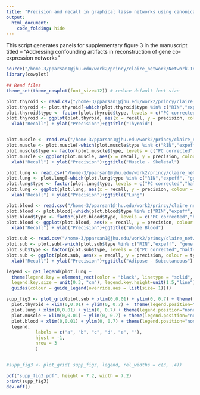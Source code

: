 ```yaml
---
title: "Precision and recall in graphical lasso networks using canonical pathway databases with exonic rate as the known covariate"
output:
  html_document:
    code_folding: hide
---
```



This script generates panels for supplementary figure 3 in the manuscript titled -- "Addressing confounding artifacts in reconstruction of gene co-expression networks"

```r
source("/home-3/pparsan1@jhu.edu/work2/princy/claire_network/Network-Inference/gtex_networks/src/config")
library(cowplot)

## Read files
theme_set(theme_cowplot(font_size=12)) # reduce default font size

plot.thyroid <- read.csv("/home-3/pparsan1@jhu.edu/work2/princy/claire_network/Network-Inference/gtex_networks/publication_figures/fig3/pr_table_thyroid.csv", row.names = 1, stringsAsFactors = F)
plot.thyroid <- plot.thyroid[-which(plot.thyroid$type %in% c("RIN","expeff", "gene GC%")),]
plot.thyroid$type <- factor(plot.thyroid$type, levels = c("PC corrected","half-PC","quarter-PC", "exonic rate", "uncorrected"))
plot.thyroid <- ggplot(plot.thyroid, aes(x = recall, y = precision, colour = type)) + geom_point(size = 0.3) + 
  xlab("Recall") + ylab("Precision")+ggtitle("Thyroid")


plot.muscle <- read.csv("/home-3/pparsan1@jhu.edu/work2/princy/claire_network/Network-Inference/gtex_networks/publication_figures/fig3/pr_table_muscle.csv", row.names = 1, stringsAsFactors = F)
plot.muscle <- plot.muscle[-which(plot.muscle$type %in% c("RIN","expeff", "gene GC%")),]
plot.muscle$type <- factor(plot.muscle$type, levels = c("PC corrected","half-PC","quarter-PC", "exonic rate", "uncorrected"))
plot.muscle <- ggplot(plot.muscle, aes(x = recall, y = precision, colour = type)) + geom_point(size = 0.3) + 
  xlab("Recall") + ylab("Precision")+ggtitle("Muscle - Skeletal")

plot.lung <- read.csv("/home-3/pparsan1@jhu.edu/work2/princy/claire_network/Network-Inference/gtex_networks/publication_figures/fig3/pr_table_lung.csv", , row.names = 1, stringsAsFactors = F)
plot.lung <- plot.lung[-which(plot.lung$type %in% c("RIN","expeff", "gene GC%")),]
plot.lung$type <- factor(plot.lung$type, levels = c("PC corrected","half-PC","quarter-PC", "exonic rate", "uncorrected"))
plot.lung <- ggplot(plot.lung, aes(x = recall, y = precision, colour = type)) + geom_point(size = 0.3) + 
  xlab("Recall") + ylab("Precision")+ggtitle("Lung")

plot.blood <- read.csv("/home-3/pparsan1@jhu.edu/work2/princy/claire_network/Network-Inference/gtex_networks/publication_figures/fig3/pr_table_blood.csv", , row.names = 1, stringsAsFactors = F)
plot.blood <- plot.blood[-which(plot.blood$type %in% c("RIN","expeff", "gene GC%")),]
plot.blood$type <- factor(plot.blood$type, levels = c("PC corrected","half-PC","quarter-PC", "exonic rate", "uncorrected"))
plot.blood <- ggplot(plot.blood, aes(x = recall, y = precision, colour = type)) + geom_point(size = 0.3) + 
  xlab("Recall") + ylab("Precision")+ggtitle("Whole Blood")

plot.sub <- read.csv("/home-3/pparsan1@jhu.edu/work2/princy/claire_network/Network-Inference/gtex_networks/publication_figures/fig3/pr_table_sub.csv", row.names = 1, stringsAsFactors = F)
plot.sub <- plot.sub[-which(plot.sub$type %in% c("RIN","expeff", "gene GC%")),]
plot.sub$type <- factor(plot.sub$type, levels = c("PC corrected","half-PC","quarter-PC", "exonic rate", "uncorrected"))
plot.sub <- ggplot(plot.sub, aes(x = recall, y = precision, colour = type)) + geom_point(size = 0.3) + 
  xlab("Recall") + ylab("Precision")+ggtitle("Adipose - Subcutaneous")

legend <- get_legend(plot.lung +
  theme(legend.key = element_rect(color = "black", linetype = "solid", size = 0.5),
  legend.key.size = unit(0.3, "cm"), legend.key.height=unit(1.5,"line")) + 
  guides(colour = guide_legend(override.aes = list(size= 1))))

supp_fig3 <- plot_grid(plot.sub + xlim(0,0.01) + ylim(0, 0.7) + theme(legend.position="none"),
  plot.thyroid + xlim(0,0.01) + ylim(0, 0.7) +  theme(legend.position="none"),
  plot.lung + xlim(0,0.01) + ylim(0, 0.7) + theme(legend.position="none"),
  plot.muscle + xlim(0,0.01) + ylim(0, 0.7) + theme(legend.position="none"),
  plot.blood + xlim(0,0.01) + ylim(0, 0.7) + theme(legend.position="none"),
  legend,
           labels = c("a", "b", "c", "d", "e", ""),
           hjust = -1,
           nrow = 3
           )


#supp_fig3 <- plot_grid( supp_fig3, legend, rel_widths = c(3, .4))

pdf("supp_fig3.pdf", height = 7.2, width = 7.2)
print(supp_fig3)
dev.off()
```
